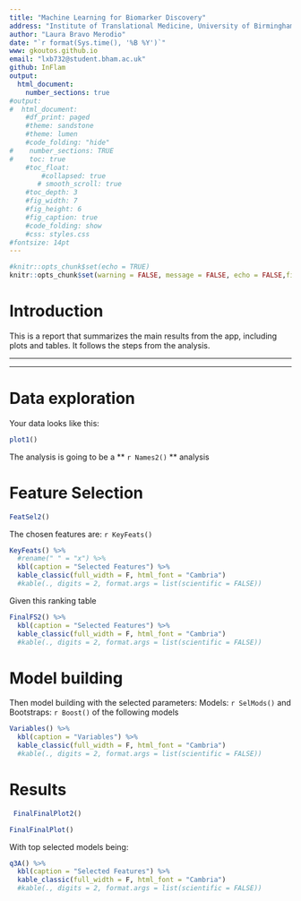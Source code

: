 ```yaml
---
title: "Machine Learning for Biomarker Discovery"
address: "Institute of Translational Medicine, University of Birmingham, UK"
author: "Laura Bravo Merodio"
date: "`r format(Sys.time(), '%B %Y')`"
www: gkoutos.github.io
email: "lxb732@student.bham.ac.uk"
github: InFlam
output: 
  html_document:
    number_sections: true
#output: 
#  html_document:
    #df_print: paged
    #theme: sandstone
    #theme: lumen
    #code_folding: "hide"
#    number_sections: TRUE
#    toc: true
    #toc_float:
        #collapsed: true
       # smooth_scroll: true
    #toc_depth: 3
    #fig_width: 7
    #fig_height: 6
    #fig_caption: true
    #code_folding: show
    #css: styles.css
#fontsize: 14pt
---
```


```r

#knitr::opts_chunk$set(echo = TRUE)
knitr::opts_chunk$set(warning = FALSE, message = FALSE, echo = FALSE,fig.pos = "H") 

```

# Introduction

This is a report that summarizes the main results from the app, including plots and tables. It follows the steps from the analysis.

***
***

# Data exploration 

Your data looks like this: 

```r
plot1()
```

The analysis is going to be a ** `r Names2()` ** analysis

# Feature Selection

```r

FeatSel2()

```

The chosen features are: `r KeyFeats()` 

```r

KeyFeats() %>%
  #rename(" " = "x") %>%
  kbl(caption = "Selected Features") %>%
  kable_classic(full_width = F, html_font = "Cambria")
  #kable(., digits = 2, format.args = list(scientific = FALSE))


```

Given this ranking table 

```r

FinalFS2() %>%
  kbl(caption = "Selected Features") %>%
  kable_classic(full_width = F, html_font = "Cambria")
  #kable(., digits = 2, format.args = list(scientific = FALSE))

```


# Model building

Then model building with the selected parameters: Models: `r SelMods()` and Bootstraps: `r Boost()` of the following models 

```r

Variables() %>%
  kbl(caption = "Variables") %>%
  kable_classic(full_width = F, html_font = "Cambria")
  #kable(., digits = 2, format.args = list(scientific = FALSE))

```

# Results

```r

 FinalFinalPlot2()

```


```r


FinalFinalPlot()


```


With top selected models being: 

```r

q3A() %>%
  kbl(caption = "Selected Features") %>%
  kable_classic(full_width = F, html_font = "Cambria")
  #kable(., digits = 2, format.args = list(scientific = FALSE))

```


